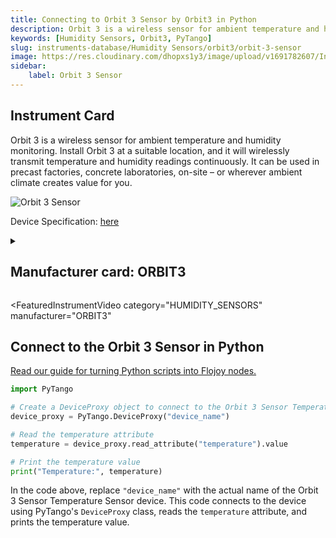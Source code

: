```yaml
---
title: Connecting to Orbit 3 Sensor by Orbit3 in Python
description: Orbit 3 is a wireless sensor for ambient temperature and humidity monitoring. Install Orbit 3 at a suitable location, and it will wirelessly transmit temperature and humidity readings continuously. It can be used in precast factories, concrete laboratories, on-site – or wherever ambient climate creates value for you.
keywords: [Humidity Sensors, Orbit3, PyTango] 
slug: instruments-database/Humidity Sensors/orbit3/orbit-3-sensor 
image: https://res.cloudinary.com/dhopxs1y3/image/upload/v1691782607/Instruments/Temperature%20Sensor/Orbit-3-Sensor/Orbit-3-Sensor.webp
sidebar:
    label: Orbit 3 Sensor 
---
```



## Instrument Card

Orbit 3 is a wireless sensor for ambient temperature and humidity monitoring. Install Orbit 3 at a suitable location, and it will wirelessly transmit temperature and humidity readings continuously. It can be used in precast factories, concrete laboratories, on-site – or wherever ambient climate creates value for you.

![Orbit 3 Sensor](https://res.cloudinary.com/dhopxs1y3/image/upload/v1691782607/Instruments/Temperature%20Sensor/Orbit-3-Sensor/Orbit-3-Sensor.webp)

Device Specification: [here](https://maturix.com/wp-content/uploads/2023/03/Orbit-3_V1.5_February2022-1.pdf)

<details style={{ marginTop: "15px"}}>
<summary><h2 style={{display:'inline'}}>Manufacturer card: ORBIT3</h2></summary>

![ORBIT3](https://res.cloudinary.com/dhopxs1y3/image/upload/v1692806128/Instruments/Vendor%20Logos/Maturix.png)

Maturix® is the smart solution addressing the needs of the construction and concrete industry. Our aim is to increase the ease of collecting, analysing and understanding your businesses data, through wireless sensing solutions.

- Headquarters: Denmark
- Yearly Revenue (millions, USD): 5
- Vendor Website: [here](https://maturix.com/)

</details>


<FeaturedInstrumentVideo
  category="HUMIDITY_SENSORS"
  manufacturer="ORBIT3"
></FeaturedInstrumentVideo>

## Connect to the Orbit 3 Sensor in Python

[Read our guide for turning Python scripts into Flojoy nodes.](https://docs.flojoy.ai/contribution/blocks/custom-flojoy-block/)



<Tabs>
<TabItem value="Flojoy" label="Flojoy" className="flojoy-instrument-tabs">

<NodeCardCollection category="HUMIDITY_SENSORS" manufacturer="Orbit3"></NodeCardCollection>

</TabItem>
<TabItem value="PyTango" label="PyTango">

```python
import PyTango

# Create a DeviceProxy object to connect to the Orbit 3 Sensor Temperature Sensor
device_proxy = PyTango.DeviceProxy("device_name")

# Read the temperature attribute
temperature = device_proxy.read_attribute("temperature").value

# Print the temperature value
print("Temperature:", temperature)
```

In the code above, replace `"device_name"` with the actual name of the Orbit 3 Sensor Temperature Sensor device. This code connects to the device using PyTango's `DeviceProxy` class, reads the `temperature` attribute, and prints the temperature value.

</TabItem>
</Tabs>